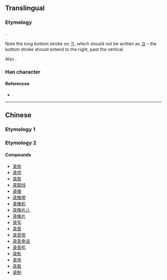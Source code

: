 {{character info/new}}
{{also|彔}}
==Translingual==
{{Han simplified forms|錄|録|录}}

===Etymology===
{{Han simp|彔|f=彑|t=彐}}.

Note the long bottom stroke on 彐, which should not be written as [[ヨ]] – the bottom stroke should extend to the right, past the vertical.

Also {{Han simp|錄|f=釒|t=&nbsp;|f2=彔|t2=录}}.

===Han character===
{{Han char|rn=58|rad=彐|as=05|sn=8|four=|canj=NMME|ids=⿱彐氺}}

====References====
* {{Han ref|kx=0362.111|hdz=20960.180|uh=5F55|ud=24405}}

----

==Chinese==

===Etymology 1===
{{zh-see|錄}}

===Etymology 2===
{{zh-see|彔}}

{{attention|zh|compounds need to be converted to traditional}}

====Compounds====
* [[录放]]
* [[录供]]
* [[录取]]
* [[录取线]]
* [[录像]]
* [[录像带]]
* [[录像机]]
* [[录像片儿]]
* [[录像片]]
* [[录写]]
* [[录音]]
* [[录音带]]
* [[录音电话]]
* [[录音机]]
* [[录影]]
* [[录用]]
* [[录载]]
* [[录制]]